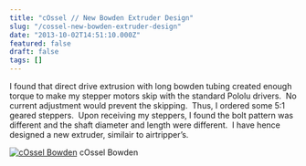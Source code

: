```yaml
---
title: "cOssel // New Bowden Extruder Design"
slug: "/cossel-new-bowden-extruder-design"
date: "2013-10-02T14:51:10.000Z"
featured: false
draft: false
tags: []
---
```


I found that direct drive extrusion with long bowden tubing created enough
torque to make my stepper motors skip with the standard Pololu drivers.  No
current adjustment would prevent the skipping.  Thus, I ordered some 5:1 geared
steppers.  Upon receiving my steppers, I found the bolt pattern was different
and the shaft diameter and length were different.  I have hence designed a new
extruder, similair to airtripper’s.

[![cOssel Bowden](./images/bowden_extruder-1024x576.png)](http://static.cdaringe.com/archive/2013/10/bowden_extruder.png)
cOssel Bowden
